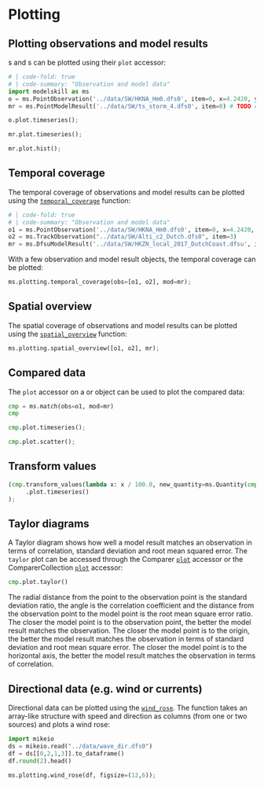 # Plotting

## Plotting observations and model results

[](`~modelskill.PointObservation`)s and [](`~modelskill.PointModelResult`)s can be plotted using their `plot` accessor:

```python
# | code-fold: true
# | code-summary: "Observation and model data"
import modelskill as ms
o = ms.PointObservation('../data/SW/HKNA_Hm0.dfs0', item=0, x=4.2420, y=52.6887)
mr = ms.PointModelResult('../data/SW/ts_storm_4.dfs0', item=0) # TODO coords
```


```python
o.plot.timeseries();
```

```python
mr.plot.timeseries();
```

```python
mr.plot.hist();
```


## Temporal coverage

The temporal coverage of observations and model results can be plotted using the [`temporal_coverage`](`modelskill.plotting.temporal_coverage`) function:

```python
# | code-fold: true
# | code-summary: "Observation and model data"
o1 = ms.PointObservation('../data/SW/HKNA_Hm0.dfs0', item=0, x=4.2420, y=52.6887)
o2 = ms.TrackObservation("../data/SW/Alti_c2_Dutch.dfs0", item=3)
mr = ms.DfsuModelResult('../data/SW/HKZN_local_2017_DutchCoast.dfsu', item=0)
```

With a few observation and model result objects, the temporal coverage can be plotted:

```python
ms.plotting.temporal_coverage(obs=[o1, o2], mod=mr);
```


## Spatial overview

The spatial coverage of observations and model results can be plotted using the [`spatial_overview`](`modelskill.plotting.spatial_overview`) function:

```python
ms.plotting.spatial_overview([o1, o2], mr);
```


## Compared data

The `plot` accessor on a [](`~modelskill.Comparer`) or [](`~modelskill.ComparerCollection`) object can be used to plot the compared data:

```python
cmp = ms.match(obs=o1, mod=mr)
cmp
```

```python
cmp.plot.timeseries();
```

```python
cmp.plot.scatter();
```

## Transform values
```python
(cmp.transform_values(lambda x: x / 100.0, new_quantity=ms.Quantity(cmp.quantity.name, "cm"))
     .plot.timeseries()
);
```


## Taylor diagrams

A Taylor diagram shows how well a model result matches an observation in terms of correlation, standard deviation and root mean squared error. The `taylor` plot can be accessed through the Comparer [`plot`](`modelskill.comparison.ComparerPlotter`) accessor or the ComparerCollection [`plot`](`modelskill.comparison.ComparerCollectionPlotter`) accessor:

```python
cmp.plot.taylor()
```


The radial distance from the point to the observation point is the standard deviation ratio, the angle is the correlation coefficient and the distance from the observation point to the model point is the root mean square error ratio. The closer the model point is to the observation point, the better the model result matches the observation. The closer the model point is to the origin, the better the model result matches the observation in terms of standard deviation and root mean square error. The closer the model point is to the horizontal axis, the better the model result matches the observation in terms of correlation. 


## Directional data (e.g. wind or currents)

Directional data can be plotted using the [`wind_rose`](`modelskill.plotting.wind_rose`). The function takes an array-like structure with speed and direction as columns (from one or two sources) and plots a wind rose:

```python
import mikeio
ds = mikeio.read("../data/wave_dir.dfs0")
df = ds[[0,2,1,3]].to_dataframe()
df.round(2).head()
```

```python
ms.plotting.wind_rose(df, figsize=(12,6));
```

